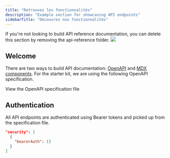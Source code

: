 ```yaml
---
title: "Retrouvez les fonctionnalités"
description: "Example section for showcasing API endpoints"
sidebarTitle: "Découvrez nos fonctionnalités"
---
```


<Note>
  If you're not looking to build API reference documentation, you can delete
  this section by removing the api-reference folder.
</Note>

<Frame>
  <img
    src="/images/graph.svg"
    style={{ borderRadius:"0.5rem" }}
  />
</Frame>

## Welcome

There are two ways to build API documentation: [OpenAPI](https://mintlify.com/docs/api-playground/openapi/setup) and [MDX components](https://mintlify.com/docs/api-playground/mdx/configuration). For the starter kit, we are using the following OpenAPI specification.

<Card title="Plant Store Endpoints" icon="leaf" href="https://github.com/mintlify/starter/blob/main/api-reference/openapi.json">
  View the OpenAPI specification file
</Card>

## Authentication

All API endpoints are authenticated using Bearer tokens and picked up from the specification file.

```json
"security": [
  {
    "bearerAuth": []
  }
]
```
